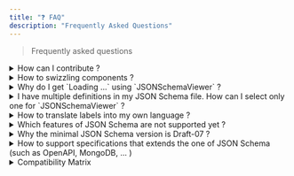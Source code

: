 ```yaml
---
title: "❓ FAQ"
description: "Frequently Asked Questions"
---
```


> Frequently asked questions

<details>
<summary>How can I contribute ?</summary>

Any contribution is welcome! Read more [here](contributing).
</details>

<details>
<summary>How to swizzling components ?</summary>

```bash npm2yarn
npm run swizzle docusaurus-json-schema-plugin [component name] -- --typescript
```

For extra information, please consult [Docusaurus Swizzling documentation](https://docusaurus.io/docs/swizzling)

</details>

<details>
<summary>Why do I get `Loading ...` using `JSONSchemaViewer` ?</summary>

Several reasons, most likely :

1. You have an error not related to `docusaurus-json-schema-plugin` in your codebase like [this one](https://github.com/jy95/docusaurus-json-schema-plugin/issues/17) : missing language(s) in prism config / ...
2. You broke the [rules of hooks](https://reactjs.org/docs/hooks-rules.html) or one of your dependancies did
3. You have more than [one copy of React in the same app](https://reactjs.org/warnings/invalid-hook-call-warning.html) or mismatching versions of React and React DOM

If none of these helped you, consider to have a reproducible example before asking help to [Docusaurus](https://docusaurus.io/community/support) / [React](https://github.com/facebook/react/issues/13991)

</details>

<details>
<summary>I have multiple definitions in my JSON Schema file. How can I select only one for `JSONSchemaViewer` ?</summary>

Specify `jsonPointer` option with a <u>valid JSON Pointer</u> (e.g. `#/definitions/user`).   
[An example is available in the documentation](demo-viewer/refs/ref).    
The mechanism is domain agnostic and will work regardless of your cases (OpenAPI, ...)

</details>

<details>
<summary>How to translate labels into my own language ?</summary>

Please refer for extra information to :
- [docusaurus write-translations](https://docusaurus.io/docs/cli#docusaurus-write-translations-sitedir) CLI command
- [Internationalization](https://docusaurus.io/docs/i18n/introduction)

</details>

<details>
<summary>Which features of JSON Schema are not supported yet ?</summary>

It is explained on the [Roadmap page](next-steps)
</details>

<details>
<summary>Why the minimal JSON Schema version is Draft-07 ?</summary>

Several reasons :
- Many actors (like [ajv](https://ajv.js.org/guide/schema-language.html#draft-07-and-draft-06) ) acknowledge that it is most widely used version of JSON Schema specification
- Many tools don't care anymore for older versions such as Draft-04
- It fits my needs when I designed this project

:::tip

You can migrate schemas from draft-04 to draft-07 using [ajv-cli](https://github.com/ajv-validator/ajv-cli#migrate-schemas)

:::

</details>

<details>
<summary>How to support specifications that extends the one of JSON Schema (such as OpenAPI, MongoDB, ... )</summary>

That is a good question as many extensions exist in the wild : 
- [OpenAPI](https://spec.openapis.org/oas/latest.html) 
- [MongoDB](https://www.mongodb.com/docs/manual/reference/operator/query/jsonSchema/)
- ...

In the case of OpenAPI, since [OpenAPI 3.1](https://www.openapis.org/blog/2021/02/16/migrating-from-openapi-3-0-to-3-1-0)+ , they are now valid [Draft 2020-12](https://json-schema.org/draft/2020-12/release-notes.html) JSON Schema so compatible with this lib.  

For the time being, it is low priority as several aspects needs to be considered that might lead to issues , breaking changes, ...

In the meantime, feel free to share your feedback on [Github discussions](https://github.com/jy95/docusaurus-json-schema-plugin/discussions)

</details>

<details>
<summary>Compatibility Matrix</summary>

| Docusaurus JSON Schema Plugin | Docusaurus |
| --- | --- |
| `>= 1.13.0` | `>= 3.7.0` (React 19) |
| `>= 1.7.0 <= 1.12.2` | `3.x.y` (React 18) |
| `<= 1.6.1` | `2.x.y` (React 18) |

</details>
